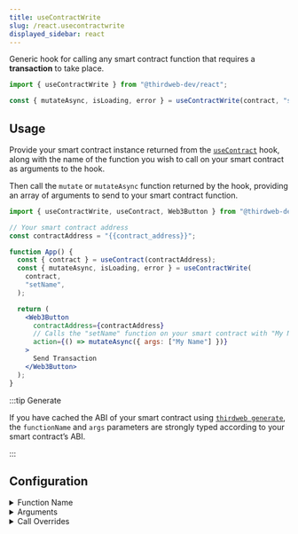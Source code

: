 ```yaml
---
title: useContractWrite
slug: /react.usecontractwrite
displayed_sidebar: react
---
```



Generic hook for calling any smart contract function that requires a **transaction** to take place.

```jsx
import { useContractWrite } from "@thirdweb-dev/react";

const { mutateAsync, isLoading, error } = useContractWrite(contract, "setName");
```

## Usage

Provide your smart contract instance returned from the [`useContract`](/react/react.usecontract) hook, along
with the name of the function you wish to call on your smart contract as arguments to the hook.

Then call the `mutate` or `mutateAsync` function returned by the hook, providing an array of arguments
to send to your smart contract function.

```jsx
import { useContractWrite, useContract, Web3Button } from "@thirdweb-dev/react";

// Your smart contract address
const contractAddress = "{{contract_address}}";

function App() {
  const { contract } = useContract(contractAddress);
  const { mutateAsync, isLoading, error } = useContractWrite(
    contract,
    "setName",
  );

  return (
    <Web3Button
      contractAddress={contractAddress}
      // Calls the "setName" function on your smart contract with "My Name" as the first argument
      action={() => mutateAsync({ args: ["My Name"] })}
    >
      Send Transaction
    </Web3Button>
  );
}
```

:::tip Generate

If you have cached the ABI of your smart contract using [`thirdweb generate`](/cli/generate),
the `functionName` and `args` parameters are strongly typed according to your smart contract&rsquo;s ABI.

:::

## Configuration

<details>
  <summary>Function Name</summary>
  <div>

### Function Name

Provide the name of the contract function as the second argument.

For example, if your smart contract has a function called `setName`,
you would provide `setName` as the second argument to the hook.

```jsx
import { useContractWrite, useContract, Web3Button } from "@thirdweb-dev/react";

// Your smart contract address
const contractAddress = "{{contract_address}}";

function App() {
  const { contract } = useContract(contractAddress);
  const { mutateAsync, isLoading, error } = useContractWrite(
    contract,
    // highlight-start
    "setName",
    // highlight-end
  );

  return (
    <Web3Button
      contractAddress={contractAddress}
      action={() =>
        mutateAsync({
          args: ["My Name"],
        })
      }
    >
      Send Transaction
    </Web3Button>
  );
}
```

</div>
</details>

<details>
  <summary>Arguments</summary>
  <div>

### Arguments

If your smart contract function requires arguments, you can provide them as arguments
**in the `mutate` or `mutateAsync` function** that is returned by the hook.

For example, if your smart contract has a function called `setName` that requires a string as an argument,
you would provide `["My Name"]` as the arguments to the `mutate` or `mutateAsync` function by calling the function with `{ args: ["My Name"] }`

If you provide too many or too few arguments, the `error` property will be populated with an error message.

If your function has no arguments, provide an empty array by calling the function with `{ args: [] }`

```jsx
import { useContractWrite, useContract, Web3Button } from "@thirdweb-dev/react";

// Your smart contract address
const contractAddress = "{{contract_address}}";

function App() {
  const { contract } = useContract(contractAddress);
  const { mutateAsync, isLoading, error } = useContractWrite(
    contract,
    "setName",
  );

  return (
    <Web3Button
      contractAddress={contractAddress}
      action={() =>
        mutateAsync({
          // highlight-start
          // Place your arguments here in an array, in the same order as your smart contract function
          args: ["My Name"],
          // highlight-end
        })
      }
    >
      Send Transaction
    </Web3Button>
  );
}
```

</div>
</details>

<details>
  <summary>Call Overrides</summary>
  <div>

### Call Overrides (optional)

Override the default transaction options by providing `overrides` object

```jsx
import { useContractWrite, useContract, Web3Button } from "@thirdweb-dev/react";
import { utils } from "ethers";

// Your smart contract address
const contractAddress = "{{contract_address}}";

function App() {
  const { contract } = useContract(contractAddress);
  const { mutateAsync, isLoading, error } = useContractWrite(
    contract,
    "setName",
  );

  return (
    <Web3Button
      contractAddress={contractAddress}
      action={() =>
        mutateAsync({
          args: ["My Name"],
          // highlight-start
          overrides: {
            gasLimit: 1000000, // override default gas limit
            value: utils.parseEther("0.1"), // send 0.1 native token with the contract call
          },
          // highlight-end
        })
      }
    >
      Send Transaction
    </Web3Button>
  );
}

export default App;
```

</div>
</details>
